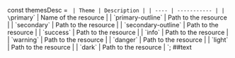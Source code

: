 const themesDesc = ` | Theme | Description | | ---- | ----------- | | \`primary\` | Name of the resource |
| \`primary-outline\` | Path to the resource |
| \`secondary\` | Path to the resource |
| \`secondary-outline\` | Path to the resource |
| \`success\` | Path to the resource |
| \`info\` | Path to the resource |
| \`warning\` | Path to the resource |
| \`danger\` | Path to the resource |
| \`light\` | Path to the resource |
| \`dark\` | Path to the resource |
`;
##text
